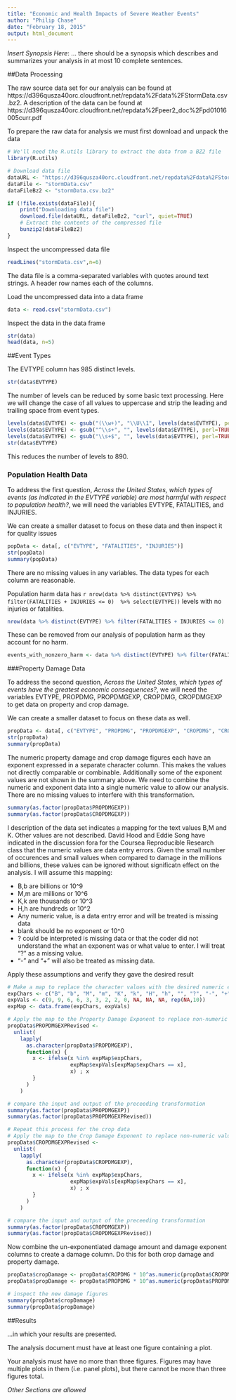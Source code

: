```yaml
---
title: "Economic and Health Impacts of Severe Weather Events"
author: "Philip Chase"
date: "February 18, 2015"
output: html_document
---
```


_Insert Synopsis Here_: ... there should be a synopsis which describes and summarizes your analysis in at most 10 complete sentences.

##Data Processing

The raw source data set for our analysis can be found at https://d396qusza40orc.cloudfront.net/repdata%2Fdata%2FStormData.csv.bz2.  A description of the data can be found at https://d396qusza40orc.cloudfront.net/repdata%2Fpeer2_doc%2Fpd01016005curr.pdf

To prepare the raw data for analysis we must first download and unpack the data

```r
# We'll need the R.utils library to extract the data from a BZ2 file
library(R.utils)

# Download data file
dataURL <- "https://d396qusza40orc.cloudfront.net/repdata%2Fdata%2FStormData.csv.bz2"
dataFile <- "stormData.csv"
dataFileBz2 <- "stormData.csv.bz2"

if (!file.exists(dataFile)){
    print("Downloading data file")
    download.file(dataURL, dataFileBz2, "curl", quiet=TRUE)
    # Extract the contents of the compressed file
    bunzip2(dataFileBz2)
}
```

Inspect the uncompressed data file

```r
readLines("stormData.csv",n=6)
```

The data file is a comma-separated variables with quotes around text strings.  A header row names each of the columns.

Load the uncompressed data into a data frame

```r
data <- read.csv("stormData.csv")
```

Inspect the data in the data frame

```r
str(data)
head(data, n=5)
```

##Event Types

The EVTYPE column has 985 distinct levels.

```r
str(data$EVTYPE)
```

The number of levels can be reduced by some basic text processing.  Here we will change the case of all values to uppercase and strip the leading and trailing space from event types.

```r
levels(data$EVTYPE) <- gsub("(\\w+)", "\\U\\1", levels(data$EVTYPE), perl=TRUE)
levels(data$EVTYPE) <- gsub("^\\s+", "", levels(data$EVTYPE), perl=TRUE)
levels(data$EVTYPE) <- gsub("\\s+$", "", levels(data$EVTYPE), perl=TRUE)
str(data$EVTYPE)
```

This reduces the number of levels to 890.

### Population Health Data
To address the first question, _Across the United States, which types of events (as indicated in the EVTYPE variable) are most harmful with respect to population health?_, we will need the variables EVTYPE, FATALITIES, and INJURIES.

We can create a smaller dataset to focus on these data and then inspect it for quality issues

```r
popData <- data[, c("EVTYPE", "FATALITIES", "INJURIES")]
str(popData)
summary(popData)
```

There are no missing values in any variables.  The data types for each column are reasonable.

Population harm data has `r nrow(data %>% distinct(EVTYPE) %>% filter(FATALITIES + INJURIES <= 0)  %>% select(EVTYPE))` levels with no injuries or fatalities.

```r
nrow(data %>% distinct(EVTYPE) %>% filter(FATALITIES + INJURIES <= 0)  %>% select(EVTYPE))
```

These can be removed from our analysis of population harm as they account for no harm.

```r
events_with_nonzero_harm <- data %>% distinct(EVTYPE) %>% filter(FATALITIES + INJURIES > 0)  %>% select(EVTYPE)
```

###Property Damage Data

To address the second question, _Across the United States, which types of events have the greatest economic consequences?_, we will need the variables EVTYPE, PROPDMG, PROPDMGEXP, CROPDMG, CROPDMGEXP to get data on property and crop damage.

We can create a smaller dataset to focus on these data as well.

```r
propData <- data[, c("EVTYPE", "PROPDMG", "PROPDMGEXP", "CROPDMG", "CROPDMGEXP")]
str(propData)
summary(propData)
```

The numeric property damage and crop damage figures each have an exponent expressed in a separate character column.  This makes the values not directly comparable or combinable.  Additionally some of the exponent values are not shown in the summary above.  We need to combine the numeric and exponent data into a single numeric value to allow our analysis.  There are no missing values to interfere with this transformation.

```r
summary(as.factor(propData$PROPDMGEXP))
summary(as.factor(propData$CROPDMGEXP))
```

I description of the data set indicates a mapping for the text values B,M and K. Other values are not described.  David Hood and Eddie Song have indicated in the discussion fora for the Coursea Reproducible Research class that the numeric values are data entry errors.  Given the small number of occurences and small values when compared to damage in the millions and billions, these values can be ignored without significatn effect on the analysis.  I will assume this mapping:

* B,b are billions or 10^9
* M,m are millions or 10^6
* K,k are thousands or 10^3
* H,h are hundreds or 10^2
* Any numeric value, is a data entry error and will be treated is missing data
* blank should be no exponent or 10^0
* ? could be interpreted is missing data or that the coder did not understand the what an exponent was or what value to enter.  I will treat "?" as a missing value.
* "-" and "+" will also be treated as missing data.

Apply these assumptions and verify they gave the desired result

```r
# Make a map to replace the character values with the desired numeric exponents
expChars <- c("B", "b", "M", "m", "K", "k", "H", "h", "", "?", "-", "+", seq(0,9))
expVals <- c(9, 9, 6, 6, 3, 3, 2, 2, 0, NA, NA, NA, rep(NA,10))
expMap <- data.frame(expChars, expVals)

# Apply the map to the Property Damage Exponent to replace non-numeric values
propData$PROPDMGEXPRevised <-
  unlist(
    lapply(
      as.character(propData$PROPDMGEXP),
      function(x) {
        x <- ifelse(x %in% expMap$expChars,
                    expMap$expVals[expMap$expChars == x],
                    x) ; x
        }
      )
    )

# compare the input and output of the preceeding transformation
summary(as.factor(propData$PROPDMGEXP))
summary(as.factor(propData$PROPDMGEXPRevised))

# Repeat this process for the crop data
# Apply the map to the Crop Damage Exponent to replace non-numeric values
propData$CROPDMGEXPRevised <-
  unlist(
    lapply(
      as.character(propData$CROPDMGEXP),
      function(x) {
        x <- ifelse(x %in% expMap$expChars,
                    expMap$expVals[expMap$expChars == x],
                    x) ; x
        }
      )
    )

# compare the input and output of the preceeding transformation
summary(as.factor(propData$CROPDMGEXP))
summary(as.factor(propData$CROPDMGEXPRevised))
```

Now combine the un-exponentiated damage amount and damage exponent columns to create a damage column.  Do this for both crop damage and property damage.

```r
propData$cropDamage <- propData$CROPDMG * 10^as.numeric(propData$CROPDMGEXPRevised)
propData$propDamage <- propData$PROPDMG * 10^as.numeric(propData$PROPDMGEXPRevised)

# inspect the new damage figures
summary(propData$cropDamage)
summary(propData$propDamage)

```

##Results

...in which your results are presented.

The analysis document must have at least one figure containing a plot.

Your analysis must have no more than three figures. Figures may have multiple plots in them (i.e. panel plots), but there cannot be more than three figures total.

_Other Sections are allowed_
